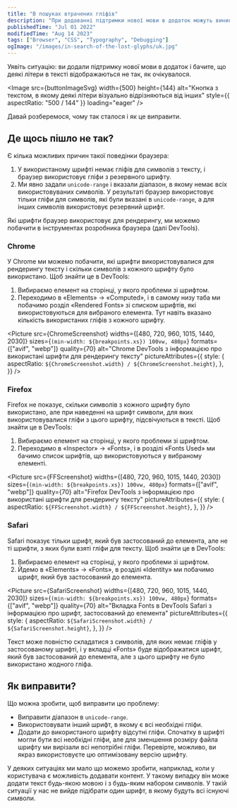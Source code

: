 ```yaml
---
title: "В пошуках втрачених гліфів"
description: "При додаванні підтримки нової мови в додаток можуть виникнути проблеми з відображенням деяких символів. Давай розберемося, чому так відбувається і як це виправити."
publishedTime: "Jul 01 2022"
modifiedTime: "Aug 14 2023"
tags: ["Browser", "CSS", "Typography", "Debugging"]
ogImage: "/images/in-search-of-the-lost-glyphs/uk.jpg"
---
```




Уявіть ситуацію: ви додали підтримку нової мови в додаток і бачите, що деякі літери в тексті відображаються не так, як очікувалося.

<Image
  src={buttonImageSvg}
  width={500}
  height={144}
  alt="Кнопка з текстом, в якому деякі літери візуально відрізняються від інших"
  style={{ aspectRatio: "500 / 144" }}
  loading="eager"
/>

Давай розберемося, чому так сталося і як це виправити.

## Де щось пішло не так?

Є кілька можливих причин такої поведінки браузера:

1. У використаному шрифті немає гліфів для символів з тексту, і браузер використовує гліфи з резервного шрифту.
2. Ми явно задали `unicode-range` і вказали діапазон, в якому немає всіх використовуваних символів. У результаті браузер використовує тільки гліфи для символів, які були вказані в `unicode-range`, а для інших символів використовує резервний шрифт.

Які шрифти браузер використовує для рендерингу, ми можемо побачити в інструментах розробника браузера (далі DevTools).

### Chrome

У Chrome ми можемо побачити, які шрифти використовувалися для рендерингу тексту і скільки символів з кожного шрифту було використано. Щоб знайти це в DevTools:

1. Вибираємо елемент на сторінці, у якого проблеми зі шрифтом.
2. Переходимо в «Elements» → «Computed», і в самому низу таба ми побачимо розділ «Rendered Fonts» зі списком шрифтів, які використовуються для вибраного елемента. Тут навіть вказано кількість використаних гліфів з кожного шрифту.

<Picture
  src={ChromeScreenshot}
  widths={[480, 720, 960, 1015, 1440, 2030]}
  sizes={`(min-width: ${breakpoints.xs}) 100vw, 480px`}
  formats={["avif", "webp"]}
  quality={70}
  alt="Chrome DevTools з інформацією про використані шрифти для рендерингу тексту"
  pictureAttributes={{
    style: {
      aspectRatio: `${ChromeScreenshot.width} / ${ChromeScreenshot.height}`,
    },
  }}
/>

### Firefox

Firefox не показує, скільки символів з кожного шрифту було використано, але при наведенні на шрифт символи, для яких використовувалися гліфи з цього шрифту, підсвічуються в тексті. Щоб знайти це в DevTools:

1. Вибираємо елемент на сторінці, у якого проблеми зі шрифтом.
2. Переходимо в «Inspector» → «Fonts», і в розділі «Fonts Used» ми бачимо список шрифтів, що використовуються у вибраному елементі.

<Picture
  src={FFScreenshot}
  widths={[480, 720, 960, 1015, 1440, 2030]}
  sizes={`(min-width: ${breakpoints.xs}) 100vw, 480px`}
  formats={["avif", "webp"]}
  quality={70}
  alt="Firefox DevTools з інформацією про використані шрифти для рендерингу тексту"
  pictureAttributes={{
    style: {
      aspectRatio: `${FFScreenshot.width} / ${FFScreenshot.height}`,
    },
  }}
/>

### Safari

Safari показує тільки шрифт, який був застосований до елемента, але не ті шрифти, з яких були взяті гліфи для тексту. Щоб знайти це в DevTools:

1. Вибираємо елемент на сторінці, у якого проблеми зі шрифтом.
2. Йдемо в «Elements» → «Fonts», в розділі «Identity» ми побачимо шрифт, який був застосований до елемента.

<Picture
  src={SafariScreenshot}
  widths={[480, 720, 960, 1015, 1440, 2030]}
  sizes={`(min-width: ${breakpoints.xs}) 100vw, 480px`}
  formats={["avif", "webp"]}
  quality={70}
  alt="Вкладка Fonts в DevTools Safari з інформацією про шрифт, застосований до елемента"
  pictureAttributes={{
    style: {
      aspectRatio: `${SafariScreenshot.width} / ${SafariScreenshot.height}`,
    },
  }}
/>

Текст може повністю складатися з символів, для яких немає гліфів у застосованому шрифті, і у вкладці «Fonts» буде відображатися шрифт, який був застосований до елемента, але з цього шрифту не було використано жодного гліфа.

## Як виправити?

Що можна зробити, щоб виправити цю проблему:

- Виправити діапазон в `unicode-range`.
- Використовувати інший шрифт, в якому є всі необхідні гліфи.
- Додати до використаного шрифту відсутні гліфи. Спочатку в шрифті могли бути всі необхідні гліфи, але для зменшення розміру файла шрифту ми вирізали всі непотрібні гліфи. Перевірте, можливо, ви якраз використовуєте цю оптимізовану версію шрифту.

У деяких ситуаціях ми мало що можемо зробити, наприклад, коли у користувача є можливість додавати контент. У такому випадку він може додати текст будь-якою мовою і з будь-яким набором символів. У такій ситуації у нас не вийде підібрати один шрифт, в якому будуть всі існуючі символи.
